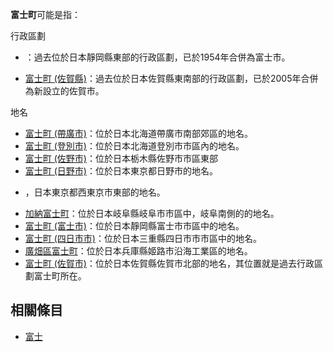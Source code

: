 '''富士町'''可能是指：

; 行政區劃
* {{Link-ja|富士町 (靜岡縣)|富士町 (静岡県)}}：過去位於日本靜岡縣東部的行政區劃，已於1954年合併為富士市。
* [[富士町_(佐賀縣)|富士町 (佐賀縣)]]：過去位於日本佐賀縣東南部的行政區劃，已於2005年合併為新設立的佐賀市。

; 地名
* [[富士町_(帶廣市)|富士町 (帶廣市)]]：位於日本北海道帶廣市南部郊區的地名。
* [[富士町_(登別市)|富士町 (登別市)]]：位於日本北海道登別市市區內的地名。
* [[富士町_(佐野市)|富士町 (佐野市)]]：位於日本栃木縣佐野市市區東部
* [[富士町_(日野市)|富士町 (日野市)]]：位於日本東京都日野市的地名。
* {{Link-ja|富士町 (西東京市)}}，日本東京都西東京市東部的地名。
* [[加納富士町|加納富士町]]：位於日本岐阜縣岐阜市市區中，岐阜南側的的地名。
* [[富士町_(富士市)|富士町 (富士市)]]：位於日本靜岡縣富士市市區中的地名。
* [[富士町_(四日市市)|富士町 (四日市市)]]：位於日本三重縣四日市市市區中的地名。
* [[廣畑區富士町|廣畑區富士町]]：位於日本兵庫縣姬路市沿海工業區的地名。
* [[富士町_(佐賀市)|富士町 (佐賀市)]]：位於日本佐賀縣佐賀市北部的地名，其位置就是過去行政區劃富士町所在。

== 相關條目 ==

* [[富士|富士]]

{{disambig|F|Cat=三字日本地名消歧義}}